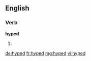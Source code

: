 ==English==

===Verb===
'''hyped'''

# {{past of|hype}}

[[de:hyped]]
[[fr:hyped]]
[[mg:hyped]]
[[vi:hyped]]